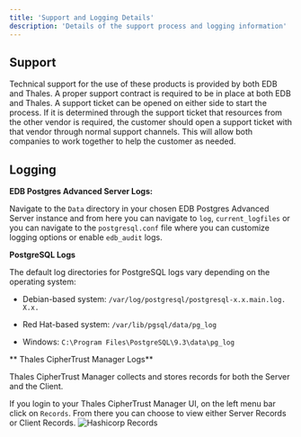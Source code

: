 ```yaml
---
title: 'Support and Logging Details'
description: 'Details of the support process and logging information'
---
```


## Support

Technical support for the use of these products is provided by both EDB and Thales.  A proper support contract is required to be in place at both EDB and Thales.  A support ticket can be opened on either side to start the process.  If it is determined through the support ticket that resources from the other vendor is required, the customer should open a support ticket with that vendor through normal support channels.  This will allow both companies to work together to help the customer as needed.

## Logging

**EDB Postgres Advanced Server Logs:**

Navigate to the `Data` directory in your chosen EDB Postgres Advanced Server instance and from here you can navigate to `log`, `current_logfiles` or you can navigate to the `postgresql.conf` file where you can customize logging options or enable `edb_audit` logs.

**PostgreSQL Logs**

The default log directories for PostgreSQL logs vary depending on the operating system:

- Debian-based system: `/var/log/postgresql/postgresql-x.x.main.log. X.x.`

- Red Hat-based system: `/var/lib/pgsql/data/pg_log`

- Windows: `C:\Program Files\PostgreSQL\9.3\data\pg_log`

** Thales CipherTrust Manager Logs**

Thales CipherTrust Manager collects and stores records for both the Server and the Client. 

If you login to your Thales CipherTrust Manager UI, on the left menu bar click on `Records`.  From there you can choose to view either Server Records or Client Records.
    ![Hashicorp Records](Images/HashicorpRecords.png) 